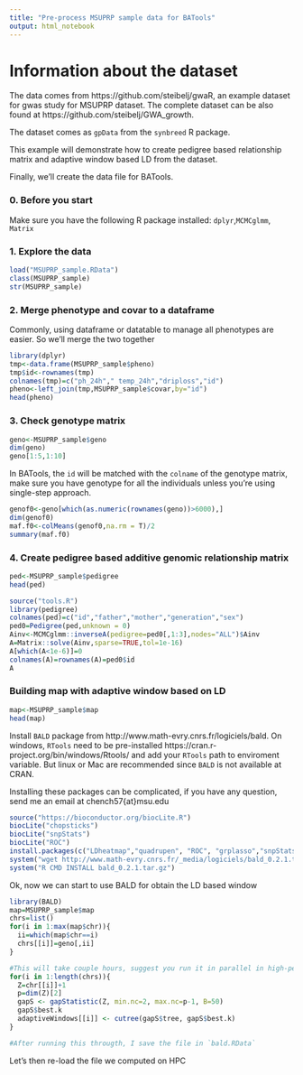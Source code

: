 ```yaml
---
title: "Pre-process MSUPRP sample data for BATools"
output: html_notebook
---
```


# Information about the dataset

The data comes from https://github.com/steibelj/gwaR, an example dataset for gwas study for MSUPRP dataset. The complete dataset can be also found at https://github.com/steibelj/GWA_growth.

The dataset comes as `gpData` from the `synbreed` R package.

This example will demonstrate how to create pedigree based relationship matrix and adaptive window based LD from the dataset.

Finally, we'll create the data file for BATools.

### 0. Before you start
Make sure you have the following R package installed: `dplyr`,`MCMCglmm`, `Matrix`


### 1. Explore the data 

```r
load("MSUPRP_sample.RData")
class(MSUPRP_sample)
str(MSUPRP_sample)
```

### 2. Merge phenotype and covar to a dataframe
Commonly, using dataframe or datatable to manage all phenotypes are easier. So we'll merge the two together
```r
library(dplyr)
tmp<-data.frame(MSUPRP_sample$pheno)
tmp$id<-rownames(tmp)
colnames(tmp)=c("ph_24h"," temp_24h","driploss","id")
pheno<-left_join(tmp,MSUPRP_sample$covar,by="id")
head(pheno)
```


### 3. Check genotype matrix
```r
geno<-MSUPRP_sample$geno
dim(geno)
geno[1:5,1:10]
```

In BATools, the `id` will be matched with the `colname` of the genotype matrix, make sure you have genotype for all the individuals unless you're using single-step approach.

```r
genof0<-geno[which(as.numeric(rownames(geno))>6000),]
dim(genof0)
maf.f0<-colMeans(genof0,na.rm = T)/2
summary(maf.f0)
```


### 4. Create pedigree based additive genomic relationship matrix
```r
ped<-MSUPRP_sample$pedigree
head(ped)
```

```r
source("tools.R")
library(pedigree)
colnames(ped)=c("id","father","mother","generation","sex")
ped0=Pedigree(ped,unknown = 0)
Ainv<-MCMCglmm::inverseA(pedigree=ped0[,1:3],nodes="ALL")$Ainv
A=Matrix::solve(Ainv,sparse=TRUE,tol=1e-16)
A[which(A<1e-6)]=0
colnames(A)=rownames(A)=ped0$id
A
```


### Building map with adaptive window based on LD
```r
map<-MSUPRP_sample$map
head(map)
```

Install `BALD` package from http://www.math-evry.cnrs.fr/logiciels/bald. On windows, `RTools` need to be pre-installed https://cran.r-project.org/bin/windows/Rtools/ and add your `RTools` path to enviroment variable. But linux or Mac are recommended since `BALD` is not available at CRAN. 

Installing these packages can be complicated, if you have any question, send me an email at chench57{at}msu.edu

```r
source("https://bioconductor.org/biocLite.R")
biocLite("chopsticks")
biocLite("snpStats")
biocLite("ROC")
install.packages(c("LDheatmap","quadrupen", "ROC", "grplasso","snpStats"))
system("wget http://www.math-evry.cnrs.fr/_media/logiciels/bald_0.2.1.tar.gz")
system("R CMD INSTALL bald_0.2.1.tar.gz")
```

Ok, now we can start to use BALD for obtain the LD based window
```r
library(BALD)
map=MSUPRP_sample$map
chrs=list()
for(i in 1:max(map$chr)){
  ii=which(map$chr==i)
  chrs[[i]]=geno[,ii]
}

#This will take couple hours, suggest you run it in parallel in high-performance computing (HPC) platform, which was what I did. 
for(i in 1:length(chrs)){
  Z=chr[[i]]+1
  p=dim(Z)[2]
  gapS <- gapStatistic(Z, min.nc=2, max.nc=p-1, B=50)
  gapS$best.k
  adaptiveWindows[[i]] <- cutree(gapS$tree, gapS$best.k)
}

#After running this througth, I save the file in `bald.RData`
```

Let's then re-load the file we computed on HPC
